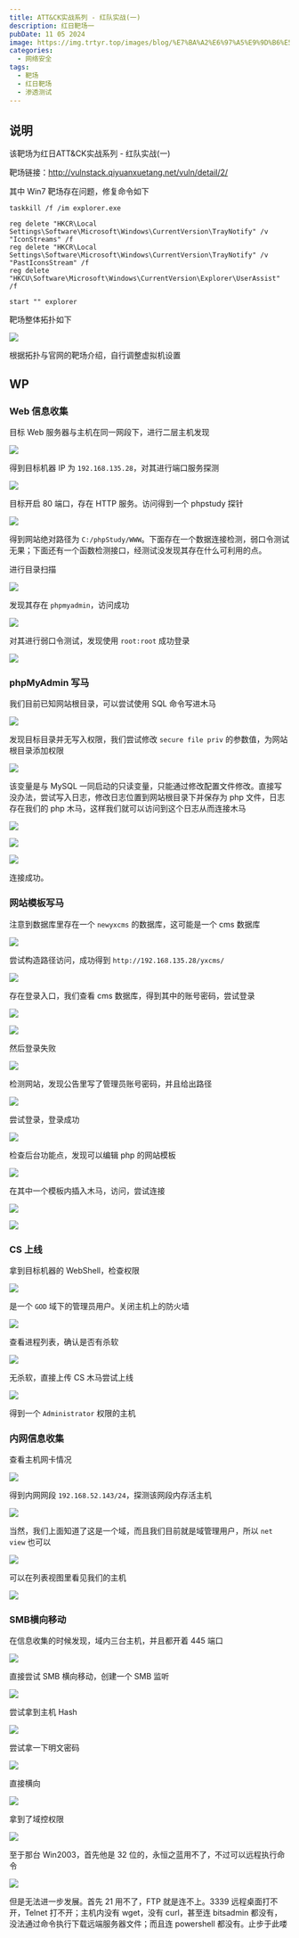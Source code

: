 ```yaml
---
title: ATT&CK实战系列 - 红队实战(一)
description: 红日靶场一
pubDate: 11 05 2024
image: https://img.trtyr.top/images/blog/%E7%BA%A2%E6%97%A5%E9%9D%B6%E5%9C%BA%28%E4%B8%80%29/ATT%26CK%E5%AE%9E%E6%88%98%E7%B3%BB%E5%88%97%20-%20%E7%BA%A2%E9%98%9F%E5%AE%9E%E6%88%98%28%E4%B8%80%29-1.png
categories:
  - 网络安全
tags:
  - 靶场
  - 红日靶场
  - 渗透测试
---
```


## 说明

该靶场为红日ATT&CK实战系列 - 红队实战(一)

靶场链接：http://vulnstack.qiyuanxuetang.net/vuln/detail/2/

其中 Win7 靶场存在问题，修复命令如下

```shell
taskkill /f /im explorer.exe

reg delete "HKCR\Local Settings\Software\Microsoft\Windows\CurrentVersion\TrayNotify" /v "IconStreams" /f
reg delete "HKCR\Local Settings\Software\Microsoft\Windows\CurrentVersion\TrayNotify" /v "PastIconsStream" /f
reg delete "HKCU\Software\Microsoft\Windows\CurrentVersion\Explorer\UserAssist" /f

start "" explorer
```

靶场整体拓扑如下

![](https://img.trtyr.top/images/blog/%E7%BA%A2%E6%97%A5%E9%9D%B6%E5%9C%BA%28%E4%B8%80%29/ATT%26CK%E5%AE%9E%E6%88%98%E7%B3%BB%E5%88%97%20-%20%E7%BA%A2%E9%98%9F%E5%AE%9E%E6%88%98%28%E4%B8%80%29-1.png)

根据拓扑与官网的靶场介绍，自行调整虚拟机设置

## WP

### Web 信息收集

目标 Web 服务器与主机在同一网段下，进行二层主机发现

![](https://img.trtyr.top/images/blog/%E7%BA%A2%E6%97%A5%E9%9D%B6%E5%9C%BA%28%E4%B8%80%29/ATT%26CK%E5%AE%9E%E6%88%98%E7%B3%BB%E5%88%97%20-%20%E7%BA%A2%E9%98%9F%E5%AE%9E%E6%88%98%28%E4%B8%80%29-2.png)

得到目标机器 IP 为 `192.168.135.28`，对其进行端口服务探测

![](https://img.trtyr.top/images/blog/%E7%BA%A2%E6%97%A5%E9%9D%B6%E5%9C%BA%28%E4%B8%80%29/ATT%26CK%E5%AE%9E%E6%88%98%E7%B3%BB%E5%88%97%20-%20%E7%BA%A2%E9%98%9F%E5%AE%9E%E6%88%98%28%E4%B8%80%29-3.png)

目标开启 80 端口，存在 HTTP 服务。访问得到一个 phpstudy 探针

![](https://img.trtyr.top/images/blog/%E7%BA%A2%E6%97%A5%E9%9D%B6%E5%9C%BA%28%E4%B8%80%29/ATT%26CK%E5%AE%9E%E6%88%98%E7%B3%BB%E5%88%97%20-%20%E7%BA%A2%E9%98%9F%E5%AE%9E%E6%88%98%28%E4%B8%80%29-4.png)

得到网站绝对路径为 `C:/phpStudy/WWW`。下面存在一个数据连接检测，弱口令测试无果；下面还有一个函数检测接口，经测试没发现其存在什么可利用的点。

进行目录扫描

![](https://img.trtyr.top/images/blog/%E7%BA%A2%E6%97%A5%E9%9D%B6%E5%9C%BA%28%E4%B8%80%29/ATT%26CK%E5%AE%9E%E6%88%98%E7%B3%BB%E5%88%97%20-%20%E7%BA%A2%E9%98%9F%E5%AE%9E%E6%88%98%28%E4%B8%80%29-5.png)

发现其存在 `phpmyadmin`，访问成功

![](https://img.trtyr.top/images/blog/%E7%BA%A2%E6%97%A5%E9%9D%B6%E5%9C%BA%28%E4%B8%80%29/ATT%26CK%E5%AE%9E%E6%88%98%E7%B3%BB%E5%88%97%20-%20%E7%BA%A2%E9%98%9F%E5%AE%9E%E6%88%98%28%E4%B8%80%29-6.png)

对其进行弱口令测试，发现使用 `root:root` 成功登录

![](https://img.trtyr.top/images/blog/%E7%BA%A2%E6%97%A5%E9%9D%B6%E5%9C%BA%28%E4%B8%80%29/ATT%26CK%E5%AE%9E%E6%88%98%E7%B3%BB%E5%88%97%20-%20%E7%BA%A2%E9%98%9F%E5%AE%9E%E6%88%98%28%E4%B8%80%29-7.png)

### phpMyAdmin 写马

我们目前已知网站根目录，可以尝试使用 SQL 命令写进木马

![](https://img.trtyr.top/images/blog/%E7%BA%A2%E6%97%A5%E9%9D%B6%E5%9C%BA%28%E4%B8%80%29/ATT%26CK%E5%AE%9E%E6%88%98%E7%B3%BB%E5%88%97%20-%20%E7%BA%A2%E9%98%9F%E5%AE%9E%E6%88%98%28%E4%B8%80%29-8.png)

发现目标目录并无写入权限，我们尝试修改 `secure file priv` 的参数值，为网站根目录添加权限

![](https://img.trtyr.top/images/blog/%E7%BA%A2%E6%97%A5%E9%9D%B6%E5%9C%BA%28%E4%B8%80%29/ATT%26CK%E5%AE%9E%E6%88%98%E7%B3%BB%E5%88%97%20-%20%E7%BA%A2%E9%98%9F%E5%AE%9E%E6%88%98%28%E4%B8%80%29-9.png)

该变量是与 MySQL 一同启动的只读变量，只能通过修改配置文件修改。直接写没办法，尝试写入日志，修改日志位置到网站根目录下并保存为 php 文件，日志存在我们的 php 木马，这样我们就可以访问到这个日志从而连接木马

![](https://img.trtyr.top/images/blog/%E7%BA%A2%E6%97%A5%E9%9D%B6%E5%9C%BA%28%E4%B8%80%29/ATT%26CK%E5%AE%9E%E6%88%98%E7%B3%BB%E5%88%97%20-%20%E7%BA%A2%E9%98%9F%E5%AE%9E%E6%88%98%28%E4%B8%80%29-12.png)

![](https://img.trtyr.top/images/blog/%E7%BA%A2%E6%97%A5%E9%9D%B6%E5%9C%BA%28%E4%B8%80%29/ATT%26CK%E5%AE%9E%E6%88%98%E7%B3%BB%E5%88%97%20-%20%E7%BA%A2%E9%98%9F%E5%AE%9E%E6%88%98%28%E4%B8%80%29-11.png)

![](https://img.trtyr.top/images/blog/%E7%BA%A2%E6%97%A5%E9%9D%B6%E5%9C%BA%28%E4%B8%80%29/ATT%26CK%E5%AE%9E%E6%88%98%E7%B3%BB%E5%88%97%20-%20%E7%BA%A2%E9%98%9F%E5%AE%9E%E6%88%98%28%E4%B8%80%29-13.png)

连接成功。

### 网站模板写马

注意到数据库里存在一个 `newyxcms` 的数据库，这可能是一个 cms 数据库

![](https://img.trtyr.top/images/blog/%E7%BA%A2%E6%97%A5%E9%9D%B6%E5%9C%BA%28%E4%B8%80%29/ATT%26CK%E5%AE%9E%E6%88%98%E7%B3%BB%E5%88%97%20-%20%E7%BA%A2%E9%98%9F%E5%AE%9E%E6%88%98%28%E4%B8%80%29-14.png)

尝试构造路径访问，成功得到 `http://192.168.135.28/yxcms/`

![](https://img.trtyr.top/images/blog/%E7%BA%A2%E6%97%A5%E9%9D%B6%E5%9C%BA%28%E4%B8%80%29/ATT%26CK%E5%AE%9E%E6%88%98%E7%B3%BB%E5%88%97%20-%20%E7%BA%A2%E9%98%9F%E5%AE%9E%E6%88%98%28%E4%B8%80%29-15.png)

存在登录入口，我们查看 cms 数据库，得到其中的账号密码，尝试登录

![](https://img.trtyr.top/images/blog/%E7%BA%A2%E6%97%A5%E9%9D%B6%E5%9C%BA%28%E4%B8%80%29/ATT%26CK%E5%AE%9E%E6%88%98%E7%B3%BB%E5%88%97%20-%20%E7%BA%A2%E9%98%9F%E5%AE%9E%E6%88%98%28%E4%B8%80%29-16.png)

![](https://img.trtyr.top/images/blog/%E7%BA%A2%E6%97%A5%E9%9D%B6%E5%9C%BA%28%E4%B8%80%29/ATT%26CK%E5%AE%9E%E6%88%98%E7%B3%BB%E5%88%97%20-%20%E7%BA%A2%E9%98%9F%E5%AE%9E%E6%88%98%28%E4%B8%80%29-17.png)

然后登录失败

![](https://img.trtyr.top/images/blog/%E7%BA%A2%E6%97%A5%E9%9D%B6%E5%9C%BA%28%E4%B8%80%29/ATT%26CK%E5%AE%9E%E6%88%98%E7%B3%BB%E5%88%97%20-%20%E7%BA%A2%E9%98%9F%E5%AE%9E%E6%88%98%28%E4%B8%80%29-19.png)

检测网站，发现公告里写了管理员账号密码，并且给出路径

![](https://img.trtyr.top/images/blog/%E7%BA%A2%E6%97%A5%E9%9D%B6%E5%9C%BA%28%E4%B8%80%29/ATT%26CK%E5%AE%9E%E6%88%98%E7%B3%BB%E5%88%97%20-%20%E7%BA%A2%E9%98%9F%E5%AE%9E%E6%88%98%28%E4%B8%80%29-18.png)

尝试登录，登录成功

![](https://img.trtyr.top/images/blog/%E7%BA%A2%E6%97%A5%E9%9D%B6%E5%9C%BA%28%E4%B8%80%29/ATT%26CK%E5%AE%9E%E6%88%98%E7%B3%BB%E5%88%97%20-%20%E7%BA%A2%E9%98%9F%E5%AE%9E%E6%88%98%28%E4%B8%80%29-20.png)

检查后台功能点，发现可以编辑 php 的网站模板

![](https://img.trtyr.top/images/blog/%E7%BA%A2%E6%97%A5%E9%9D%B6%E5%9C%BA%28%E4%B8%80%29/ATT%26CK%E5%AE%9E%E6%88%98%E7%B3%BB%E5%88%97%20-%20%E7%BA%A2%E9%98%9F%E5%AE%9E%E6%88%98%28%E4%B8%80%29-21.png)

在其中一个模板内插入木马，访问，尝试连接

![](https://img.trtyr.top/images/blog/%E7%BA%A2%E6%97%A5%E9%9D%B6%E5%9C%BA%28%E4%B8%80%29/ATT%26CK%E5%AE%9E%E6%88%98%E7%B3%BB%E5%88%97%20-%20%E7%BA%A2%E9%98%9F%E5%AE%9E%E6%88%98%28%E4%B8%80%29-22.png)

![](https://img.trtyr.top/images/blog/%E7%BA%A2%E6%97%A5%E9%9D%B6%E5%9C%BA%28%E4%B8%80%29/ATT%26CK%E5%AE%9E%E6%88%98%E7%B3%BB%E5%88%97%20-%20%E7%BA%A2%E9%98%9F%E5%AE%9E%E6%88%98%28%E4%B8%80%29-23.png)

### CS 上线

拿到目标机器的 WebShell，检查权限

![](https://img.trtyr.top/images/blog/%E7%BA%A2%E6%97%A5%E9%9D%B6%E5%9C%BA%28%E4%B8%80%29/ATT%26CK%E5%AE%9E%E6%88%98%E7%B3%BB%E5%88%97%20-%20%E7%BA%A2%E9%98%9F%E5%AE%9E%E6%88%98%28%E4%B8%80%29-24.png)

是一个 `GOD` 域下的管理员用户。关闭主机上的防火墙

![](https://img.trtyr.top/images/blog/%E7%BA%A2%E6%97%A5%E9%9D%B6%E5%9C%BA%28%E4%B8%80%29/ATT%26CK%E5%AE%9E%E6%88%98%E7%B3%BB%E5%88%97%20-%20%E7%BA%A2%E9%98%9F%E5%AE%9E%E6%88%98%28%E4%B8%80%29-25.png)

查看进程列表，确认是否有杀软

![](https://img.trtyr.top/images/blog/%E7%BA%A2%E6%97%A5%E9%9D%B6%E5%9C%BA%28%E4%B8%80%29/ATT%26CK%E5%AE%9E%E6%88%98%E7%B3%BB%E5%88%97%20-%20%E7%BA%A2%E9%98%9F%E5%AE%9E%E6%88%98%28%E4%B8%80%29-26.png)

无杀软，直接上传 CS 木马尝试上线

![](https://img.trtyr.top/images/blog/%E7%BA%A2%E6%97%A5%E9%9D%B6%E5%9C%BA%28%E4%B8%80%29/ATT%26CK%E5%AE%9E%E6%88%98%E7%B3%BB%E5%88%97%20-%20%E7%BA%A2%E9%98%9F%E5%AE%9E%E6%88%98%28%E4%B8%80%29-37.png)

得到一个 `Administrator` 权限的主机

### 内网信息收集

查看主机网卡情况

![](https://img.trtyr.top/images/blog/%E7%BA%A2%E6%97%A5%E9%9D%B6%E5%9C%BA%28%E4%B8%80%29/ATT%26CK%E5%AE%9E%E6%88%98%E7%B3%BB%E5%88%97%20-%20%E7%BA%A2%E9%98%9F%E5%AE%9E%E6%88%98%28%E4%B8%80%29-38.png)

得到内网网段 `192.168.52.143/24`，探测该网段内存活主机

![](https://img.trtyr.top/images/blog/%E7%BA%A2%E6%97%A5%E9%9D%B6%E5%9C%BA%28%E4%B8%80%29/ATT%26CK%E5%AE%9E%E6%88%98%E7%B3%BB%E5%88%97%20-%20%E7%BA%A2%E9%98%9F%E5%AE%9E%E6%88%98%28%E4%B8%80%29-39.png)

当然，我们上面知道了这是一个域，而且我们目前就是域管理用户，所以 `net view` 也可以

![](https://img.trtyr.top/images/blog/%E7%BA%A2%E6%97%A5%E9%9D%B6%E5%9C%BA%28%E4%B8%80%29/ATT%26CK%E5%AE%9E%E6%88%98%E7%B3%BB%E5%88%97%20-%20%E7%BA%A2%E9%98%9F%E5%AE%9E%E6%88%98%28%E4%B8%80%29-40.png)

可以在列表视图里看见我们的主机

![](https://img.trtyr.top/images/blog/%E7%BA%A2%E6%97%A5%E9%9D%B6%E5%9C%BA%28%E4%B8%80%29/ATT%26CK%E5%AE%9E%E6%88%98%E7%B3%BB%E5%88%97%20-%20%E7%BA%A2%E9%98%9F%E5%AE%9E%E6%88%98%28%E4%B8%80%29-41.png)

### SMB横向移动

在信息收集的时候发现，域内三台主机，并且都开着 445 端口

![](https://img.trtyr.top/images/blog/%E7%BA%A2%E6%97%A5%E9%9D%B6%E5%9C%BA%28%E4%B8%80%29/ATT%26CK%E5%AE%9E%E6%88%98%E7%B3%BB%E5%88%97%20-%20%E7%BA%A2%E9%98%9F%E5%AE%9E%E6%88%98%28%E4%B8%80%29-42.png)

直接尝试 SMB 横向移动，创建一个 SMB 监听

![](https://img.trtyr.top/images/blog/%E7%BA%A2%E6%97%A5%E9%9D%B6%E5%9C%BA%28%E4%B8%80%29/ATT%26CK%E5%AE%9E%E6%88%98%E7%B3%BB%E5%88%97%20-%20%E7%BA%A2%E9%98%9F%E5%AE%9E%E6%88%98%28%E4%B8%80%29-43.png)

尝试拿到主机 Hash

![](https://img.trtyr.top/images/blog/%E7%BA%A2%E6%97%A5%E9%9D%B6%E5%9C%BA%28%E4%B8%80%29/ATT%26CK%E5%AE%9E%E6%88%98%E7%B3%BB%E5%88%97%20-%20%E7%BA%A2%E9%98%9F%E5%AE%9E%E6%88%98%28%E4%B8%80%29-44.png)

尝试拿一下明文密码

![](https://img.trtyr.top/images/blog/%E7%BA%A2%E6%97%A5%E9%9D%B6%E5%9C%BA%28%E4%B8%80%29/ATT%26CK%E5%AE%9E%E6%88%98%E7%B3%BB%E5%88%97%20-%20%E7%BA%A2%E9%98%9F%E5%AE%9E%E6%88%98%28%E4%B8%80%29-45.png)

直接横向

![](https://img.trtyr.top/images/blog/%E7%BA%A2%E6%97%A5%E9%9D%B6%E5%9C%BA%28%E4%B8%80%29/ATT%26CK%E5%AE%9E%E6%88%98%E7%B3%BB%E5%88%97%20-%20%E7%BA%A2%E9%98%9F%E5%AE%9E%E6%88%98%28%E4%B8%80%29-46.png)

拿到了域控权限

![](https://img.trtyr.top/images/blog/%E7%BA%A2%E6%97%A5%E9%9D%B6%E5%9C%BA%28%E4%B8%80%29/ATT%26CK%E5%AE%9E%E6%88%98%E7%B3%BB%E5%88%97%20-%20%E7%BA%A2%E9%98%9F%E5%AE%9E%E6%88%98%28%E4%B8%80%29-47.png)

至于那台 Win2003，首先他是 32 位的，永恒之蓝用不了，不过可以远程执行命令

![](https://img.trtyr.top/images/blog/%E7%BA%A2%E6%97%A5%E9%9D%B6%E5%9C%BA%28%E4%B8%80%29/ATT%26CK%E5%AE%9E%E6%88%98%E7%B3%BB%E5%88%97%20-%20%E7%BA%A2%E9%98%9F%E5%AE%9E%E6%88%98%28%E4%B8%80%29-48.png)

但是无法进一步发展。首先 21 用不了，FTP 就是连不上。3339 远程桌面打不开，Telnet 打不开；主机内没有 wget，没有 curl，甚至连 bitsadmin 都没有，没法通过命令执行下载远端服务器文件；而且连 powershell 都没有。止步于此喽
